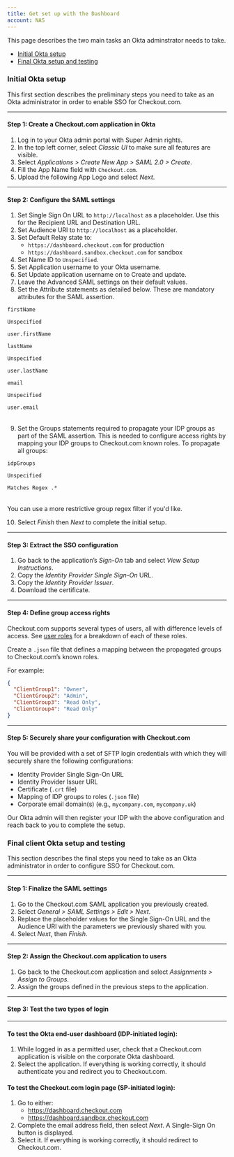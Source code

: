 ```yaml
---
title: Get set up with the Dashboard
account: NAS
---
```


This page describes the two main tasks an Okta adminstrator needs to take.

* [Initial Okta setup](#Initial_Okta_setup)
* [Final Okta setup and testing](#Final_client_Okta_setup_and_testing)

### Initial Okta setup

This first section describes the preliminary steps you need to take as an Okta administrator in order to enable SSO for Checkout.com.

---

#### Step 1: Create a Checkout.com application in Okta

1. Log in to your Okta admin portal with Super Admin rights.
2. In the top left corner, select _Classic UI_ to make sure all features are visible.
3. Select _Applications > Create New App > SAML 2.0 > Create_.
4. Fill the App Name field with `Checkout.com`.
5. Upload the following App Logo and select _Next_.

---

#### Step 2: Configure the SAML settings

1. Set Single Sign On URL to `http://localhost` as a placeholder. Use this for the Recipient URL and Destination URL.
2. Set Audience URI to `http://localhost` as a placeholder.
3. Set Default Relay state to:
    - `https://dashboard.checkout.com` for production
    - `https://dashboard.sandbox.checkout.com` for sandbox
4. Set Name ID to `Unspecified`.
5. Set Application username to your Okta username.
6. Set Update application username on to Create and update.
7. Leave the Advanced SAML settings on their default values.
8. Set the Attribute statements as detailed below. These are mandatory attributes for the SAML assertion.

<Table>
<TableHead headers={['Name','Name format','Value']}/>
<TableBody>
<TableRow>
<TableCell>

`firstName`

</TableCell>
<TableCell>

`Unspecified`

</TableCell>
<TableCell>

`user.firstName`

</TableCell>
</TableRow>
<TableRow>
<TableCell>

`lastName`

</TableCell>
<TableCell>

`Unspecified`

</TableCell>
<TableCell>

`user.lastName`

</TableCell>
</TableRow>
<TableRow>
<TableCell>

`email`

</TableCell>
<TableCell>

`Unspecified`

</TableCell>
<TableCell>

`user.email`

</TableCell>
</TableRow>
</TableBody>
</Table>

9. Set the Groups statements required to propagate your IDP groups as part of the SAML assertion. This is needed to configure access rights by mapping your IDP groups to Checkout.com known roles. To propagate all groups:

<Table>
<TableHead headers={['Name','Name format','Value']}/>
<TableBody>
<TableRow>
<TableCell>

`idpGroups`

</TableCell>
<TableCell>

`Unspecified`

</TableCell>
<TableCell>

`Matches Regex .*`

</TableCell>
</TableRow>
</TableBody>
</Table>

<TipBox>

You can use a more restrictive group regex filter if you'd like.

</TipBox>

10. Select _Finish_ then _Next_ to complete the initial setup.

---

#### Step 3: Extract the SSO configuration

1. Go back to the application’s _Sign-On_ tab and select _View Setup Instructions_.
2. Copy the _Identity Provider Single Sign-On_ URL.
3. Copy the _Identity Provider Issuer_.
4. Download the certificate.

---

#### Step 4: Define group access rights

Checkout.com supports several types of users, all with difference levels of access. See [user roles](/dashboard/team-permissions) for a breakdown of each of these roles.

Create a `.json` file that defines a mapping between the propagated groups to Checkout.com’s known roles.

For example:

```json withBorder
{
  "ClientGroup1": "Owner",
  "ClientGroup2": "Admin",
  "ClientGroup3": "Read Only",
  "ClientGroup4": "Read Only"
}
```

---

#### Step 5: Securely share your configuration with Checkout.com

You will be provided with a set of SFTP login credentials with which they will securely share the following configurations:

- Identity Provider Single Sign-On URL
- Identity Provider Issuer URL
- Certificate (`.crt` file)
- Mapping of IDP groups to roles (`.json` file)
- Corporate email domain(s) (e.g., `mycompany.com`, `mycompany.uk`)

Our Okta admin will then register your IDP with the above configuration and reach back to you to complete the setup.

### Final client Okta setup and testing

This section describes the final steps you need to take as an Okta administrator in order to configure SSO for Checkout.com.

---

#### Step 1: Finalize the SAML settings

1. Go to the Checkout.com SAML application you previously created.
2. Select _General > SAML Settings > Edit > Next_.
3. Replace the placeholder values for the Single Sign-On URL and the Audience URI with the parameters we previously shared with you.
4. Select _Next_, then _Finish_.

---

#### Step 2: Assign the Checkout.com application to users

1. Go back to the Checkout.com application and select _Assignments > Assign to Groups_.
2. Assign the groups defined in the previous steps to the application.

---

#### Step 3: Test the two types of login

---

#### To test the Okta end-user dashboard (IDP-initiated login):

1. While logged in as a permitted user, check that a Checkout.com application is visible on the corporate Okta dashboard.
2. Select the application. If everything is working correctly, it should authenticate you and redirect you to Checkout.com.

#### To test the Checkout.com login page (SP-initiated login):

1. Go to either:
    - <ExternalLink href="https://dashboard.checkout.com) (production" target="_blank">https://dashboard.checkout.com</ExternalLink>
    - <ExternalLink href="https://dashboard.sandbox.checkout.com) (sandbox" target="_blank">https://dashboard.sandbox.checkout.com</ExternalLink>
2. Complete the email address field, then select _Next_. A Single-Sign On button is displayed.
3. Select it. If everything is working correctly, it should redirect to Checkout.com.
